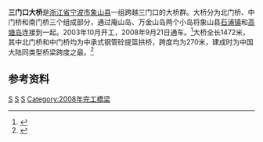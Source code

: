 {{Infobox_Bridge
|bridge_name= 三门口大桥
|image= 
|caption= 
|official_name= 
|also_known_as= 
|carries= 
|crosses= [[三门口|三门口]]
|locale= [[宁波市|宁波市]][[象山县|象山县]]
|maint= 
|id= 
|design= 
|mainspan=270米
|length= 1472米
|width= 
|clearance= 
|below= 
|traffic= 
|open= 
|closed= 
|toll= 
|map_cue= 
|map_image= 
|map_text= 
|map_width= 
|coordinates= {{coord|29|9|6.2|N|121|49|3.24|E|display=inline,title}}
|lat= 
|long= 
}}
'''三门口大桥'''是[[浙江省|浙江省]][[宁波市|宁波市]][[象山县|象山县]]一组跨越三门口的大桥群。大桥分为北门桥、中门桥和南门桥三个组成部分，通过庵山岛、万金山岛两个小岛将象山县[[石浦镇|石浦镇]]和[[高塘岛|高塘岛]]连接到一起。2003年10月开工，2008年9月21日通车。<ref>{{Cite web |url=http://www.nbxs.gov.cn/gb/nbxs/node5/node80/userobject1ai104730.html |title=象山三门口跨海大桥通车 |accessdate=2010-08-03 |archive-date=2008-11-23 |archive-url=https://web.archive.org/web/20081123022728/http://www.nbxs.gov.cn/gb/nbxs/node5/node80/userobject1ai104730.html |dead-url=no }}</ref>大桥全长1472米，其中北门桥和中门桥均为中承式钢管砼提篮拱桥，跨度均为270米，建成时为中国大陆同类型桥梁跨度之最。<ref>{{Cite web |url=http://www.nbxs.gov.cn/gb/nbxs/node1212/node1226/node1607/node1614/userobject1ai104586.html |title=三门口大桥中门桥桥拱合龙 创国内同类型跨海大桥桥拱吊装速度之最 |accessdate=2010-08-03 |archive-date=2014-02-22 |archive-url=https://web.archive.org/web/20140222155446/http://www.nbxs.gov.cn/gb/nbxs/node1212/node1226/node1607/node1614/userobject1ai104586.html |dead-url=no }}</ref>

== 参考资料 ==
{{reflist}}

{{宁波桥梁}}
{{Bridge-stub}}

[[Category:宁波桥梁|S]]
[[Category:浙江跨海大桥|S]]
[[Category:象山县|S]]
[[Category:2008年完工橋梁|Category:2008年完工橋梁]]
